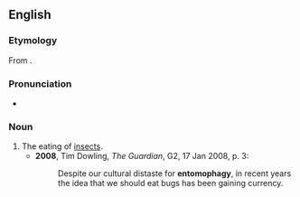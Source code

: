 ==English==

===Etymology===
From {{affix|en|entomo-|-phagy}}.

===Pronunciation===
* {{a|UK}} {{IPA|/ɛntəˈmɒfəd͡ʒi/|lang=en}}

===Noun===
{{en-noun|-}}

# The eating of [[insects]].
#* '''2008''', Tim Dowling, ''The Guardian'', G2, 17 Jan 2008, p. 3:
#*: Despite our cultural distaste for '''entomophagy''', in recent years the idea that we should eat bugs has been gaining currency.